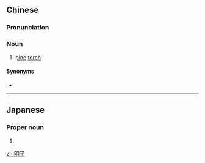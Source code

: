 ==Chinese==
{{zh-forms}}

===Pronunciation===
{{zh-pron
|m=míngzi,míngzǐ
|cat=n
}}

===Noun===
{{zh-noun}}

# [[pine]] [[torch]]

====Synonyms====
* {{zh-l|松明}}

----

==Japanese==
{{ja-kanjitab|あき|こ}}

===Proper noun===
{{ja-pos|あきこ|proper}}

# {{given name|female|lang=ja|sort=あきこ}}

[[zh:明子]]